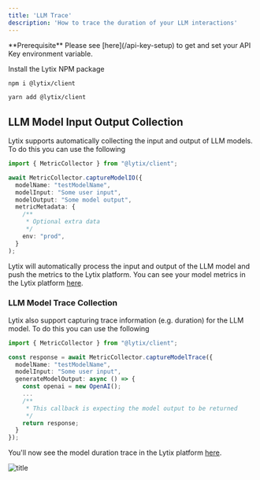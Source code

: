 ```yaml
---
title: 'LLM Trace'
description: 'How to trace the duration of your LLM interactions'
---
```


<Info>
  **Prerequisite** Please see [here](/api-key-setup) to get and set your API Key environment variable.
</Info>

Install the Lytix NPM package

<CodeGroup>

```bash npm
npm i @lytix/client
```

```bash yarn
yarn add @lytix/client
```

</CodeGroup>

## LLM Model Input Output Collection

Lytix supports automatically collecting the input and output of LLM models. To do this you can use the following

```ts
import { MetricCollector } from "@lytix/client";

await MetricCollector.captureModelIO({
  modelName: "testModelName",
  modelInput: "Some user input",
  modelOutput: "Some model output",
  metricMetadata: {
    /**
     * Optional extra data
     */
    env: "prod",
  }
);
```

Lytix will automatically process the input and output of the LLM model and push the metrics to the Lytix platform. You can see your model metrics in the Lytix platform [here](https://lytix.co/home/llm/).

### LLM Model Trace Collection

Lytix also support capturing trace information (e.g. duration) for the LLM model. To do this you can use the following

```ts
import { MetricCollector } from "@lytix/client";

const response = await MetricCollector.captureModelTrace({
  modelName: "testModelName",
  modelInput: "Some user input",
  generateModelOutput: async () => {
    const openai = new OpenAI();
    ...
    /**
     * This callback is expecting the model output to be returned
     */
    return response;
  }
});
```

You'll now see the model duration trace in the Lytix platform [here](https://lytix.co/home/llm/).

![title](/images/node-quickstart/modelDurationTrace.png)
